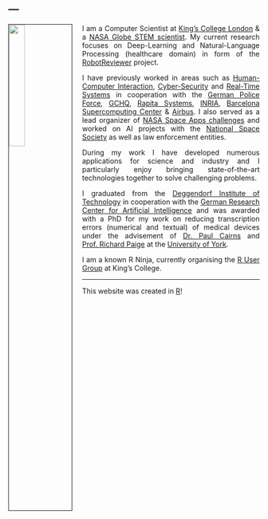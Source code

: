 ---
---

<link rel="stylesheet" href="styles.css" type="text/css">

<img src="images/frank_shuttle.png" style="width:25%; border:1px solid; margin-right: 20px" align="left">

<p align="justify">I am a Computer Scientist at [King's College London](https://kclpure.kcl.ac.uk/portal/frank.soboczenski.html) & a [NASA Globe STEM scientist](https://www.globe.gov/web/frank.soboczenski/home). My current research focuses on Deep-Learning and Natural-Language Processing (healthcare domain) in form of the [RobotReviewer](http://www.robotreviewer.net/) project.</p>

<p align="justify">I have previously worked in areas such as [Human-Computer Interaction](http://www-users.cs.york.ac.uk/~feynman/), [Cyber-Security](https://www.york.ac.uk/study/postgraduate-taught/courses/msc-cyber-security/) and [Real-Time Systems](http://www.proxima-project.eu/) in cooperation with the [German Police Force](http://www.polizei.bayern.de/), [GCHQ](https://www.gchq.gov.uk/), [Rapita Systems](https://www.rapitasystems.com/), [INRIA](https://www.inria.fr/en/), [Barcelona Supercomputing Center](https://www.bsc.es/) & [Airbus](http://www.airbus.com/). I also served as a lead organizer of [NASA Space Apps challenges](https://www.spaceappschallenge.org/) and worked on AI projects with the [National Space Society](http://www.nss.org/) as well as law enforcement entities.</p>

<p align="justify">During my work I have developed numerous applications for science and industry and I particularly enjoy bringing state-of-the-art technologies together to solve challenging problems.</p>

<p align="justify">I graduated from the [Deggendorf Institute of Technology](https://www.th-deg.de/en) in cooperation with the [German Research Center for Artificial Intelligence](https://www.dfki.de/web) and was awarded with a PhD for my work on reducing transcription errors (numerical and textual) of medical devices under the advisement of [Dr. Paul Cairns](https://www-users.cs.york.ac.uk/~pcairns/) and [Prof. Richard Paige](https://www.cs.york.ac.uk/people/paige) at the [University of York](https://cs.york.ac.uk).</p>

<p align="justify">I am a known R Ninja, currently organising the [R User Group](https://www.kcl.ac.uk) at King's College.</p>

_________
This website was created in [R](https://www.r-project.org)! 
